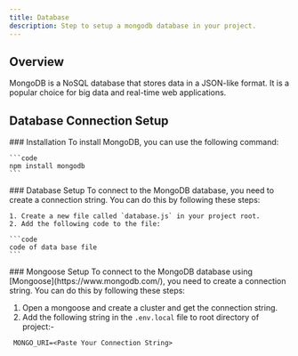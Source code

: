 ```yaml
---
title: Database
description: Step to setup a mongodb database in your project.
---
```



## Overview

MongoDB is a NoSQL database that stores data in a JSON-like format. It is a popular choice for big data and real-time web applications.

## Database Connection Setup

<Steps>
  <Step>
    ### Installation
    To install MongoDB, you can use the following command:
   
    ```code
    npm install mongodb
    ```
  </Step>

  <Step>
    ### Database Setup
    To connect to the MongoDB database, you need to create a connection string. 
    You can do this by following these steps:

    1. Create a new file called `database.js` in your project root.
    2. Add the following code to the file:

    ```code
    code of data base file
    ```

  </Step>

  <Step>
  ### Mongoose Setup
  To connect to the MongoDB database using [Mongoose](https://www.mongodb.com/), you need to create a connection string. You can do this by following these steps:
   
   1. Open a mongoose and create a cluster and get the connection string.
   2. Add the following string in the `.env.local` file to root directory of project:-
   
   ```.env.local
    MONGO_URI=<Paste Your Connection String>
   ```
  </Step>
</Steps>
